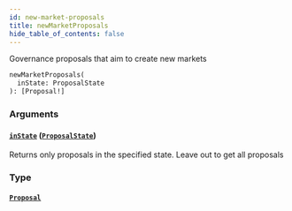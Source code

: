 ```yaml
---
id: new-market-proposals
title: newMarketProposals
hide_table_of_contents: false
---
```



Governance proposals that aim to create new markets

```graphql
newMarketProposals(
  inState: ProposalState
): [Proposal!]
```


### Arguments

#### [`inState`](#) ([`ProposalState`](/docs/testnet/graphql/enums/proposal-state))

Returns only proposals in the specified state. Leave out to get all proposals


### Type

#### [`Proposal`](/docs/testnet/graphql/objects/proposal)






